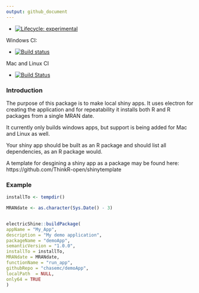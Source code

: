 ```yaml
---
output: github_document
---
```

 
- [![Lifecycle: experimental](https://img.shields.io/badge/lifecycle-experimental-orange.svg)](https://www.tidyverse.org/lifecycle/#experimental)



Windows CI:

- [![Build status](https://ci.appveyor.com/api/projects/status/1l973ho8q4y03fnd/branch/master?svg=true)](https://ci.appveyor.com/project/chasemc/electricshine/branch/master)


Mac and Linux CI

- [![Build Status](https://travis-ci.org/chasemc/electricShine.svg?branch=master)](https://travis-ci.org/chasemc/electricShine)



### Introduction

The purpose of this package is to make local shiny apps. It uses electron for creating the application and for repeatability it installs both R and R packages from a single MRAN date.

It currently only builds windows apps, but support is being added for Mac and Linux as well.

Your shiny app should be built as an R package and should list all dependencies, as an R package would. 

A template for desgining a shiny app as a package may be found here: https://github.com/ThinkR-open/shinytemplate


### Example
```r

installTo <- tempdir()

MRANdate <- as.character(Sys.Date() - 3)


electricShine::buildPackage(
appName = "My_App",
description = "My demo application",
packageName = "demoApp",
semanticVersion = "1.0.0",
installTo = installTo,
MRANdate = MRANdate,
functionName = "run_app",
githubRepo = "chasemc/demoApp",
localPath  = NULL,
only64 = TRUE
)

  
```
  
